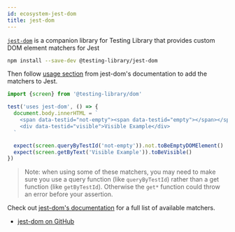 ```yaml
---
id: ecosystem-jest-dom
title: jest-dom
---
```


[`jest-dom`][gh] is a companion library for Testing Library that provides custom
DOM element matchers for Jest

```bash npm2yarn
npm install --save-dev @testing-library/jest-dom
```

Then follow [usage section][gh-usage] from jest-dom's documentation to add the
matchers to Jest.

```jsx
import {screen} from '@testing-library/dom'

test('uses jest-dom', () => {
  document.body.innerHTML = `
    <span data-testid="not-empty"><span data-testid="empty"></span></span>
    <div data-testid="visible">Visible Example</div>
  `

  expect(screen.queryByTestId('not-empty')).not.toBeEmptyDOMElement()
  expect(screen.getByText('Visible Example')).toBeVisible()
})
```

> Note: when using some of these matchers, you may need to make sure you use a
> query function (like `queryByTestId`) rather than a get function (like
> `getByTestId`). Otherwise the `get*` function could throw an error before your
> assertion.

Check out [jest-dom's documentation][gh] for a full list of available matchers.

- [jest-dom on GitHub][gh]

[gh]: https://github.com/testing-library/jest-dom
[gh-usage]: https://github.com/testing-library/jest-dom#usage
